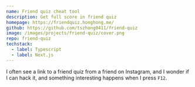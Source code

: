 ```yaml
---
name: Friend quiz cheat tool
description: Get full score in friend quiz
homepage: https://friendquiz.honghong.me/
github: https://github.com/tszhong0411/friend-quiz
image: /images/projects/friend-quiz/cover.png
repo: friend-quiz
techstack:
  - label: Typescript
  - label: Next.js
---
```


I often see a link to a friend quiz from a friend on Instagram, and I wonder if I can hack it, and something interesting happens when I press `F12`.
